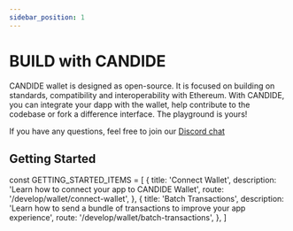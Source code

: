 ```yaml
---
sidebar_position: 1
---
```


# BUILD with CANDIDE
CANDIDE wallet is designed as open-source. It is focused on building on standards, compatibility and interoperability with Ethereum. With CANDIDE, you can integrate your dapp with the wallet, help contribute to the codebase or fork a difference interface. The playground is yours! 

If you have any questions, feel free to join our [Discord chat](https://discord.gg/Q8B6WJ2MvT)

## Getting Started

const GETTING_STARTED_ITEMS = [
  {
    title: 'Connect Wallet',
    description: 'Learn how to connect your app to CANDIDE Wallet',
    route: '/develop/wallet/connect-wallet',
  },
  {
    title: 'Batch Transactions',
    description: 'Learn how to send a bundle of transactions to improve your app experience',
    route: '/develop/wallet/batch-transactions',
  },
]

<CardList items={GETTING_STARTED_ITEMS} />
